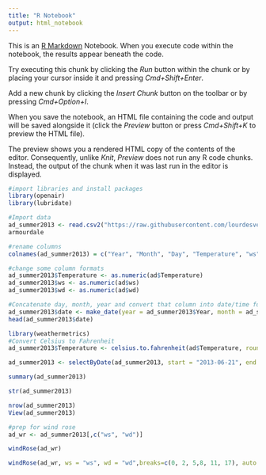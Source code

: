 ```yaml
---
title: "R Notebook"
output: html_notebook
---
```


This is an [R Markdown](http://rmarkdown.rstudio.com) Notebook. When you execute code within the notebook, the results appear beneath the code. 

Try executing this chunk by clicking the *Run* button within the chunk or by placing your cursor inside it and pressing *Cmd+Shift+Enter*. 

Add a new chunk by clicking the *Insert Chunk* button on the toolbar or by pressing *Cmd+Option+I*.

When you save the notebook, an HTML file containing the code and output will be saved alongside it (click the *Preview* button or press *Cmd+Shift+K* to preview the HTML file). 

The preview shows you a rendered HTML copy of the contents of the editor. Consequently, unlike *Knit*, *Preview* does not run any R code chunks. Instead, the output of the chunk when it was last run in the editor is displayed.
```r
#import libraries and install packages
library(openair)
library(lubridate)
```

```r
#Import data
ad_summer2013 <- read.csv2("https://raw.githubusercontent.com/lourdesvera/Community_Air_Montoring/master/Wind_Analyses/Armourdale_10yrs.csv", header = TRUE, sep = ",", stringsAsFactors = FALSE )
armourdale
```

```r
#rename columns
colnames(ad_summer2013) = c("Year", "Month", "Day", "Temperature", "ws", "wd")
```

```r
#change some column formats
ad_summer2013$Temperature <- as.numeric(ad$Temperature)
ad_summer2013$ws <- as.numeric(ad$ws)
ad_summer2013$wd <- as.numeric(ad$wd)
```

```r
#Concatenate day, month, year and convert that column into date/time format
ad_summer2013$date <- make_date(year = ad_summer2013$Year, month = ad_summer2013$Month , day = ad_summer2013$Day)
head(ad_summer2013$date)
```

```r
library(weathermetrics)
#Convert Celsius to Fahrenheit
ad_summer2013$Temperature <- celsius.to.fahrenheit(ad$Temperature, round = 2)
```

```r
ad_summer2013 <- selectByDate(ad_summer2013, start = "2013-06-21", end = "2013-09-21")
```


```r
summary(ad_summer2013)
```

```r
str(ad_summer2013)
```

```r
nrow(ad_summer2013)
View(ad_summer2013)
```

```r
#prep for wind rose
ad_wr <- ad_summer2013[,c("ws", "wd")]
```

```r
windRose(ad_wr)
```

```r
windRose(ad_wr, ws = "ws", wd = "wd",breaks=c(0, 2, 5,8, 11, 17), auto.text=FALSE, paddle=FALSE, annotate=FALSE, grid.line=5, key = list(labels = c(">0-2", ">2-5", ">5-8", ">8-11", ">11-17")), key.footer = "Summer 2013 Wind Speed Plot in Armourdale, KS (m/s)", key.position = "bottom",par.settings=list(axis.line=list(col="lightgray")), col = c("#4f4f4f", "#0a7cb9", "#f9be00", "#ff7f2f", "#d7153a"))
```